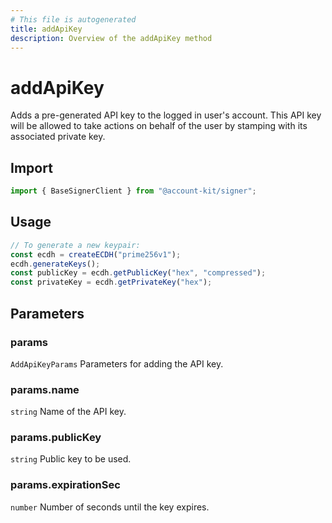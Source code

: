 ```yaml
---
# This file is autogenerated
title: addApiKey
description: Overview of the addApiKey method
---
```


# addApiKey

Adds a pre-generated API key to the logged in user's account. This
API key will be allowed to take actions on behalf of the user by
stamping with its associated private key.

## Import

```ts
import { BaseSignerClient } from "@account-kit/signer";
```

## Usage

```ts
// To generate a new keypair:
const ecdh = createECDH("prime256v1");
ecdh.generateKeys();
const publicKey = ecdh.getPublicKey("hex", "compressed");
const privateKey = ecdh.getPrivateKey("hex");
```

## Parameters

### params

`AddApiKeyParams`
Parameters for adding the API key.

### params.name

`string`
Name of the API key.

### params.publicKey

`string`
Public key to be used.

### params.expirationSec

`number`
Number of seconds until the key expires.

